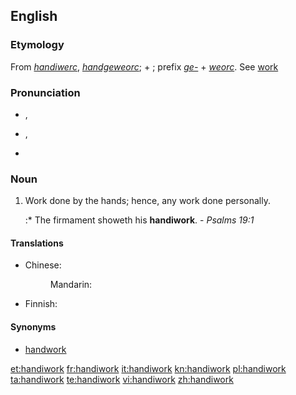 ==English==

===Etymology===
From {{etyl|enm}} ''[[handiwerc]]'', {{etyl|ang}} ''[[handgeweorc]]''; {{term|hand||hand}} + {{term|geweorc||work}}; prefix ''[[ge-]]'' + ''[[weorc]]''. See [[work]]

===Pronunciation===
* {{a|RP}} {{IPA|/ˈhændiˌwɜːk/}}, {{SAMPA|/"h{ndi%w3:k/}}
* {{a|GenAm}} {{IPA|/ˈhændiˌwɝk/}}, {{SAMPA|/"h{ndi%w3`k/}}
* {{audio|en-us-handiwork.ogg|Audio (US)}}

===Noun===
{{en-noun|s|-}}

# Work done by the hands; hence, any work done personally.
#:* The firmament showeth his '''handiwork'''. - ''Psalms 19:1''

====Translations====
{{trans-top|work done by the hands}}
* Chinese:
*: Mandarin: {{t|zh|手工|tr=shǒugōng|sc=Hani}}
{{trans-mid}}
* Finnish: {{t|fi|käsityö}}
{{trans-bottom}}

====Synonyms====
* [[handwork]]

[[et:handiwork]]
[[fr:handiwork]]
[[it:handiwork]]
[[kn:handiwork]]
[[pl:handiwork]]
[[ta:handiwork]]
[[te:handiwork]]
[[vi:handiwork]]
[[zh:handiwork]]